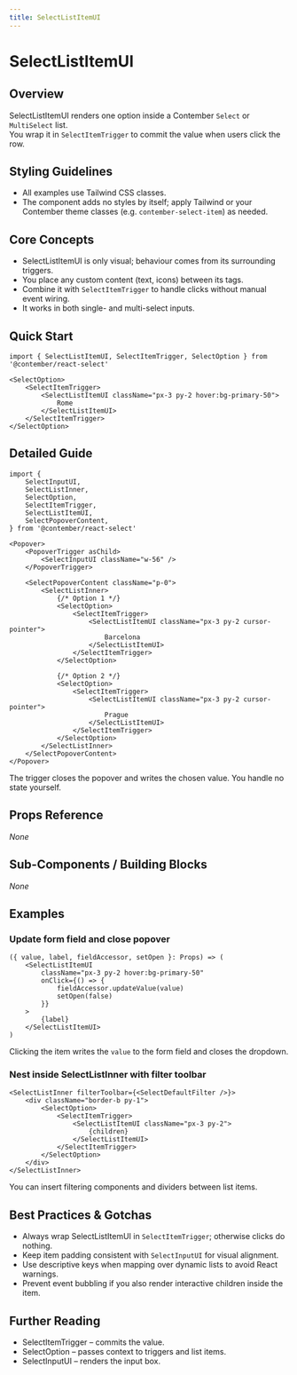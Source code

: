 ```yaml
---
title: SelectListItemUI
---
```


<!-- Edited by human: false -->
<!-- Examples count: 10 -->
<!-- Source examples: 0 -->
<!-- Playground examples: 0 -->
<!-- External examples: 10 -->
<!-- Import examples: 5 -->

# SelectListItemUI

## Overview
SelectListItemUI renders one option inside a Contember `Select` or `MultiSelect` list.  
You wrap it in `SelectItemTrigger` to commit the value when users click the row.

## Styling Guidelines
* All examples use Tailwind CSS classes.  
* The component adds no styles by itself; apply Tailwind or your Contember theme classes (e.g. `contember-select-item`) as needed.

## Core Concepts
* SelectListItemUI is only visual; behaviour comes from its surrounding triggers.
* You place any custom content (text, icons) between its tags.
* Combine it with `SelectItemTrigger` to handle clicks without manual event wiring.
* It works in both single- and multi-select inputs.

## Quick Start
```tsx
import { SelectListItemUI, SelectItemTrigger, SelectOption } from '@contember/react-select'

<SelectOption>
	<SelectItemTrigger>
		<SelectListItemUI className="px-3 py-2 hover:bg-primary-50">
			Rome
		</SelectListItemUI>
	</SelectItemTrigger>
</SelectOption>
```

## Detailed Guide
```tsx
import {
	SelectInputUI,
	SelectListInner,
	SelectOption,
	SelectItemTrigger,
	SelectListItemUI,
	SelectPopoverContent,
} from '@contember/react-select'

<Popover>
	<PopoverTrigger asChild>
		<SelectInputUI className="w-56" />
	</PopoverTrigger>

	<SelectPopoverContent className="p-0">
		<SelectListInner>
			{/* Option 1 */}
			<SelectOption>
				<SelectItemTrigger>
					<SelectListItemUI className="px-3 py-2 cursor-pointer">
						Barcelona
					</SelectListItemUI>
				</SelectItemTrigger>
			</SelectOption>

			{/* Option 2 */}
			<SelectOption>
				<SelectItemTrigger>
					<SelectListItemUI className="px-3 py-2 cursor-pointer">
						Prague
					</SelectListItemUI>
				</SelectItemTrigger>
			</SelectOption>
		</SelectListInner>
	</SelectPopoverContent>
</Popover>
```
The trigger closes the popover and writes the chosen value. You handle no state yourself.

## Props Reference
_None_

## Sub-Components / Building Blocks
_None_

## Examples
### Update form field and close popover
```tsx
({ value, label, fieldAccessor, setOpen }: Props) => (
	<SelectListItemUI
		className="px-3 py-2 hover:bg-primary-50"
		onClick={() => {
			fieldAccessor.updateValue(value)
			setOpen(false)
		}}
	>
		{label}
	</SelectListItemUI>
)
```
Clicking the item writes the `value` to the form field and closes the dropdown.

### Nest inside SelectListInner with filter toolbar
```tsx
<SelectListInner filterToolbar={<SelectDefaultFilter />}>
	<div className="border-b py-1">
		<SelectOption>
			<SelectItemTrigger>
				<SelectListItemUI className="px-3 py-2">
					{children}
				</SelectListItemUI>
			</SelectItemTrigger>
		</SelectOption>
	</div>
</SelectListInner>
```
You can insert filtering components and dividers between list items.

## Best Practices & Gotchas
* Always wrap SelectListItemUI in `SelectItemTrigger`; otherwise clicks do nothing.  
* Keep item padding consistent with `SelectInputUI` for visual alignment.  
* Use descriptive keys when mapping over dynamic lists to avoid React warnings.  
* Prevent event bubbling if you also render interactive children inside the item.

## Further Reading
* SelectItemTrigger – commits the value.  
* SelectOption – passes context to triggers and list items.  
* SelectInputUI – renders the input box.  

<!-- End of Generated Documentation -->